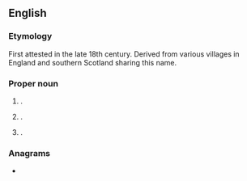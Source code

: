 {{also|snape}}
==English==
{{wikipedia}}

===Etymology===
First attested in the late 18th century. Derived from various villages in England and southern Scotland sharing this name.

===Proper noun===
{{en-proper noun}}

# {{place|en|village|dist/Hambleton|co/North Yorkshire|cc/England}}.
# {{place|en|village|co/Suffolk|cc/England}}.
# {{surname|en|from=Old English|nodot=1}}.

===Anagrams===
* {{anagrams|en|a=aenps|Aspen|NAPEs|Panes|Spean|aspen|napes|neaps|panes|peans|sneap|spane|spean}}